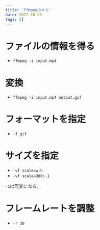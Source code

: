 ```yaml
---
title: 'ffmpegのメモ'
date: 2022-10-03
tags: []
---
```


# ファイルの情報を得る

- `ffmpeg -i input.mp4`

# 変換

- `ffmpeg -i input.mp4 output.gif`

# フォーマットを指定

- `-f gif`

# サイズを指定

- `-vf scale=w:h`
- `-vf scale=380:-1`

`-1`は可変になる。

# フレームレートを調整

- `-r 30`

